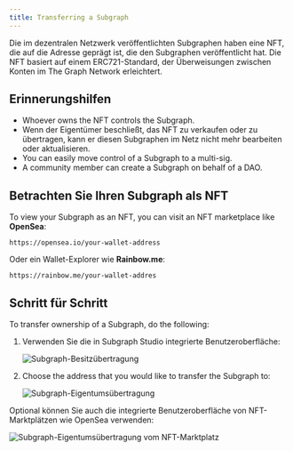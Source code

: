 ```yaml
---
title: Transferring a Subgraph
---
```


Die im dezentralen Netzwerk veröffentlichten Subgraphen haben eine NFT, die auf die Adresse geprägt ist, die den Subgraphen veröffentlicht hat. Die NFT basiert auf einem ERC721-Standard, der Überweisungen zwischen Konten im The Graph Network erleichtert.

## Erinnerungshilfen

- Whoever owns the NFT controls the Subgraph.
- Wenn der Eigentümer beschließt, das NFT zu verkaufen oder zu übertragen, kann er diesen Subgraphen im Netz nicht mehr bearbeiten oder aktualisieren.
- You can easily move control of a Subgraph to a multi-sig.
- A community member can create a Subgraph on behalf of a DAO.

## Betrachten Sie Ihren Subgraph als NFT

To view your Subgraph as an NFT, you can visit an NFT marketplace like **OpenSea**:

```
https://opensea.io/your-wallet-address
```

Oder ein Wallet-Explorer wie **Rainbow.me**:

```
https://rainbow.me/your-wallet-addres
```

## Schritt für Schritt

To transfer ownership of a Subgraph, do the following:

1. Verwenden Sie die in Subgraph Studio integrierte Benutzeroberfläche:

   ![Subgraph-Besitzübertragung](/img/subgraph-ownership-transfer-1.png)

2. Choose the address that you would like to transfer the Subgraph to:

   ![Subgraph-Eigentumsübertragung](/img/subgraph-ownership-transfer-2.png)

Optional können Sie auch die integrierte Benutzeroberfläche von NFT-Marktplätzen wie OpenSea verwenden:

![Subgraph-Eigentumsübertragung vom NFT-Marktplatz](/img/subgraph-ownership-transfer-nft-marketplace.png)
